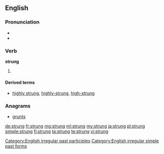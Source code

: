 ==English==

===Pronunciation===
* {{IPA|/ˈstɻʌɳ/}}
* {{rhymes|ʌŋ}}

===Verb===
'''strung'''

# {{past of|string}}

====Derived terms====
* [[highly strung]], [[highly-strung]], [[high-strung]]

===Anagrams===
* [[grunts#English|grunts]]

[[Category:English irregular past participles]]
[[Category:English irregular simple past forms]]

[[de:strung]]
[[fr:strung]]
[[mg:strung]]
[[ml:strung]]
[[my:strung]]
[[ja:strung]]
[[pl:strung]]
[[simple:strung]]
[[fi:strung]]
[[ta:strung]]
[[te:strung]]
[[vi:strung]]